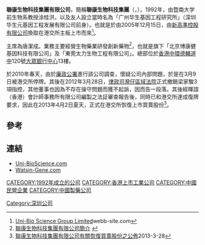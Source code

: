 '''聯康生物科技集團有限公司'''，簡稱'''聯康生物科技集團'''（'''{{lang-en|Uni-Bio Science Group Limited}}'''，{{hkex|0690}}），1992年，由暨南大学前生物系教授涂桂洪，以及友人設立當時名為「广州华生基因工程研究所」（深圳华生元基因工程发展有限公司前身）。也就是於由2005年12月15日，由[[新高準控股有限公司|新高準控股有限公司]]換取在港交所主板上市而來<ref>[http://webb-site.com/dbpub/orgdata.asp?code=690&Submit=Current Uni-Bio Science Group Limited]webb-site.com</ref>。

主席為唐潔成。業務主要經營生物藥業研發創新藥物<ref>[http://www.uni-bioscience.com/about/background_tc.html 聯康生物科技集團有限公司簡介] {{webarchive|url=https://web.archive.org/web/20101013012554/http://www.uni-bioscience.com/about/background_tc.html |date=2010-10-13 }}</ref>，也就是旗下「北京博康健基因科技有限公司」及「東莞太力生物工程有限公司」。總部位於[[香港|香港]][[中環|中環]][[德輔道中|德輔道中]]120號[[大眾銀行中心|大眾銀行中心]]13樓。

於2010年春天，由於[[廉政公署_(香港)|廉政公署]]進行該公司調查，懷疑公司內部問題，於是在3月9日被港交所停牌。其後在2012年3月28日，[[律政司|律政司]][[灣仔|灣仔]][[區域法院|區域法院]]正式撤銷梁家駿3項指控，其他董事也因為不存在操守問題而獲不起訴，因而告一段落。其後經暉誼（香港）會計師事務所有限公司編製之法証審查報告後，同時已和港交所達成復牌要求，因此在2013年4月2日夏天，正式在港交所恢復上市買賣股份<ref>[http://www.uni-bioscience.com/PDF/2013/20130328Ac.pdf 聯康生物科技集團有限公司有關恢復買賣股份之公佈]{{dead link|date=2018年4月 |bot=InternetArchiveBot |fix-attempted=yes }}2013-3-28</ref>。

==參考==
{{reflist}}

==連結==
*[http://www.uni-bioscience.com/ Uni-BioScience.com] {{Wayback|url=http://www.uni-bioscience.com/ |date=20130628113430 }}
*[https://web.archive.org/web/20130416012442/http://www.watsin-gene.com/ Watsin-Gene.com]

[[CATEGORY:1992年成立的公司|CATEGORY:1992年成立的公司]]
[[CATEGORY:香港上市工業公司|CATEGORY:香港上市工業公司]]
[[CATEGORY:中國民營企業|CATEGORY:中國民營企業]]
[[CATEGORY:中國製藥公司|CATEGORY:中國製藥公司]]
[[Category:深圳公司|Category:深圳公司]]